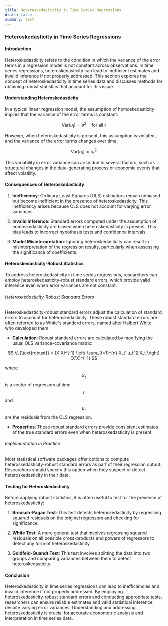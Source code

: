 ```yaml
---
title: Heteroskedasticity in Time Series Regressions
draft: false
summary: test
---
```



<TOCInline toc={props.toc} asDisclosure />

### Heteroskedasticity in Time Series Regressions

#### Introduction

Heteroskedasticity refers to the condition in which the variance of the error terms in a regression model is not constant across observations. In time series regressions, heteroskedasticity can lead to inefficient estimates and invalid inference if not properly addressed. This section explores the concept of heteroskedasticity in time series data and discusses methods for obtaining robust statistics that account for this issue.

#### Understanding Heteroskedasticity

In a typical linear regression model, the assumption of homoskedasticity implies that the variance of the error terms is constant:

$$
\text{Var}(u_t) = \sigma^2 \quad \text{for all } t
$$

However, when heteroskedasticity is present, this assumption is violated, and the variance of the error terms changes over time:

$$
\text{Var}(u_t) = \sigma_t^2
$$

This variability in error variance can arise due to several factors, such as structural changes in the data-generating process or economic events that affect volatility.

#### Consequences of Heteroskedasticity

1. **Inefficiency**: Ordinary Least Squares (OLS) estimators remain unbiased but become inefficient in the presence of heteroskedasticity. This inefficiency arises because OLS does not account for varying error variances.

2. **Invalid Inference**: Standard errors computed under the assumption of homoskedasticity are biased when heteroskedasticity is present. This bias leads to incorrect hypothesis tests and confidence intervals.

3. **Model Misinterpretation**: Ignoring heteroskedasticity can result in misinterpretation of the regression results, particularly when assessing the significance of coefficients.

#### Heteroskedasticity-Robust Statistics

To address heteroskedasticity in time series regressions, researchers can employ heteroskedasticity-robust standard errors, which provide valid inference even when error variances are not constant.

###### Heteroskedasticity-Robust Standard Errors

Heteroskedasticity-robust standard errors adjust the calculation of standard errors to account for heteroskedasticity. These robust standard errors are often referred to as White's standard errors, named after Halbert White, who developed them.

- **Calculation**: Robust standard errors are calculated by modifying the usual OLS variance-covariance matrix:

$$
V_{\text{robust}} = (X'X)^{-1} \left( \sum_{t=1}^{n} X_t' u_t^2 X_t \right) (X'X)^{-1}
$$

where $$ X_t $$ is a vector of regressors at time $$ t $$ and $$ u_t $$ are the residuals from the OLS regression.

- **Properties**: These robust standard errors provide consistent estimates of the true standard errors even when heteroskedasticity is present.

###### Implementation in Practice

Most statistical software packages offer options to compute heteroskedasticity-robust standard errors as part of their regression output. Researchers should specify this option when they suspect or detect heteroskedasticity in their data.

#### Testing for Heteroskedasticity

Before applying robust statistics, it is often useful to test for the presence of heteroskedasticity:

1. **Breusch-Pagan Test**: This test detects heteroskedasticity by regressing squared residuals on the original regressors and checking for significance.

2. **White Test**: A more general test that involves regressing squared residuals on all possible cross-products and powers of regressors to detect any form of heteroskedasticity.

3. **Goldfeld-Quandt Test**: This test involves splitting the data into two groups and comparing variances between them to detect heteroskedasticity.

#### Conclusion

Heteroskedasticity in time series regressions can lead to inefficiencies and invalid inference if not properly addressed. By employing heteroskedasticity-robust standard errors and conducting appropriate tests, researchers can ensure reliable estimates and valid statistical inference despite varying error variances. Understanding and addressing heteroskedasticity is crucial for accurate econometric analysis and interpretation in time series data.
